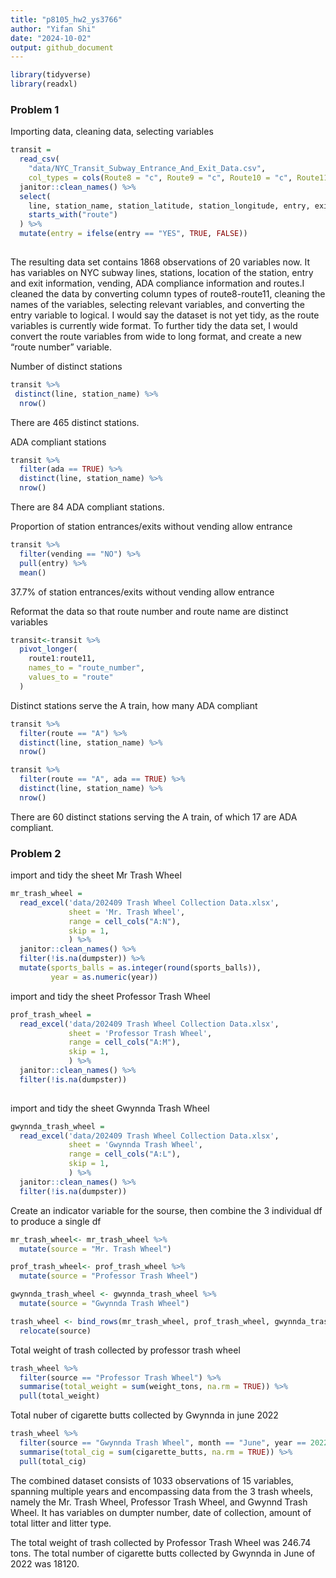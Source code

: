 ```yaml
---
title: "p8105_hw2_ys3766"
author: "Yifan Shi"
date: "2024-10-02"
output: github_document
---
```

```r
library(tidyverse)
library(readxl)
```

### Problem 1

Importing data, cleaning data, selecting variables
```r
transit = 
  read_csv(
    "data/NYC_Transit_Subway_Entrance_And_Exit_Data.csv",
    col_types = cols(Route8 = "c", Route9 = "c", Route10 = "c", Route11= "c")) %>% 
  janitor::clean_names() %>% 
  select(
    line, station_name, station_latitude, station_longitude, entry, exit_only, vending, entrance_type, ada,
    starts_with("route")
  ) %>% 
  mutate(entry = ifelse(entry == "YES", TRUE, FALSE))
  
```

The resulting data set contains 1868 observations of 20 variables now. It has variables on NYC subway lines, stations, location of the station, entry and exit information, vending, ADA compliance information and routes.I cleaned the data by converting column types of route8-route11, cleaning the names of the variables, selecting relevant variables, and converting the entry variable to logical. I would say the dataset is not yet tidy, as the route variables is currently wide format. To further tidy the data set, I would convert the route variables from wide to long format, and create a new "route number" variable. 

Number of distinct stations
```r
transit %>% 
 distinct(line, station_name) %>% 
  nrow()
```

There are 465 distinct stations. 

ADA compliant stations
```r
transit %>% 
  filter(ada == TRUE) %>% 
  distinct(line, station_name) %>% 
  nrow()
```
There are 84 ADA compliant stations. 

Proportion of station entrances/exits without vending allow entrance
```r
transit %>% 
  filter(vending == "NO") %>% 
  pull(entry) %>% 
  mean()
```
37.7% of station entrances/exits without vending allow entrance

Reformat the data so that route number and route name are distinct variables
```r
transit<-transit %>% 
  pivot_longer(
    route1:route11,
    names_to = "route_number",
    values_to = "route"
  )
```

Distinct stations serve the A train, how many ADA compliant
```r
transit %>% 
  filter(route == "A") %>% 
  distinct(line, station_name) %>% 
  nrow()

transit %>% 
  filter(route == "A", ada == TRUE) %>% 
  distinct(line, station_name) %>% 
  nrow()
```

There are 60 distinct stations serving the A train, of which 17 are ADA compliant. 


### Problem 2

import and tidy the sheet Mr Trash Wheel
```r
mr_trash_wheel = 
  read_excel('data/202409 Trash Wheel Collection Data.xlsx', 
             sheet = 'Mr. Trash Wheel',
             range = cell_cols("A:N"),
             skip = 1,
             ) %>% 
  janitor::clean_names() %>% 
  filter(!is.na(dumpster)) %>% 
  mutate(sports_balls = as.integer(round(sports_balls)),
         year = as.numeric(year))
```

import and tidy the sheet Professor Trash Wheel
```r
prof_trash_wheel = 
  read_excel('data/202409 Trash Wheel Collection Data.xlsx', 
             sheet = 'Professor Trash Wheel',
             range = cell_cols("A:M"),
             skip = 1,
             ) %>% 
  janitor::clean_names() %>% 
  filter(!is.na(dumpster))
  
```

import and tidy the sheet Gwynnda Trash Wheel
```r
gwynnda_trash_wheel = 
  read_excel('data/202409 Trash Wheel Collection Data.xlsx', 
             sheet = 'Gwynnda Trash Wheel',
             range = cell_cols("A:L"),
             skip = 1,
             ) %>% 
  janitor::clean_names() %>% 
  filter(!is.na(dumpster)) 
```

Create an indicator variable for the sourse, then combine the 3 individual df to produce a single df
```r
mr_trash_wheel<- mr_trash_wheel %>% 
  mutate(source = "Mr. Trash Wheel")

prof_trash_wheel<- prof_trash_wheel %>% 
  mutate(source = "Professor Trash Wheel")

gwynnda_trash_wheel <- gwynnda_trash_wheel %>% 
  mutate(source = "Gwynnda Trash Wheel")

trash_wheel <- bind_rows(mr_trash_wheel, prof_trash_wheel, gwynnda_trash_wheel) %>% 
  relocate(source)
```

Total weight of trash collected by professor trash wheel
```r
trash_wheel %>% 
  filter(source == "Professor Trash Wheel") %>% 
  summarise(total_weight = sum(weight_tons, na.rm = TRUE)) %>% 
  pull(total_weight)
```

Total nuber of cigarette butts collected by Gwynnda in june 2022
```r
trash_wheel %>% 
  filter(source == "Gwynnda Trash Wheel", month == "June", year == 2022) %>% 
  summarise(total_cig = sum(cigarette_butts, na.rm = TRUE)) %>% 
  pull(total_cig)
```

The combined dataset consists of 1033 observations of 15 variables, spanning multiple years and encompassing data from the 3 trash wheels, namely the Mr. Trash Wheel, Professor Trash Wheel, and Gwynnd Trash Wheel. It has variables on dumpter number, date of collection, amount of total litter and litter type.

The total weight of trash collected by Professor Trash Wheel was 246.74 tons. 
The total number of cigarette butts collected by Gwynnda in June of 2022 was 18120. 


